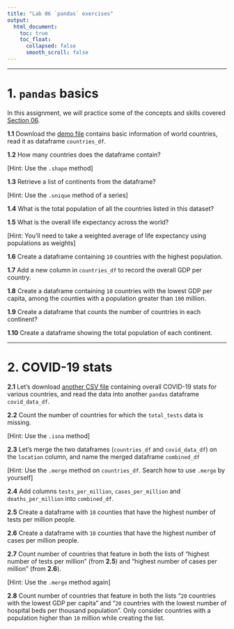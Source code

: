 ---
title: "Lab 06 `pandas` exercises"
output:
  html_document:
    toc: true
    toc_float:
      collapsed: false
      smooth_scroll: false
---

***

# 1. `pandas` basics

In this assignment, we will practice some of the concepts and skills covered [Section 06](https://zhu-group.github.io/ese5023/Section_06.html). 

**1.1** Download the [demo file](https://zhu-group.github.io/ese5023/download/countries.csv) contains basic information of world countries, read it as dataframe `countries_df`.

**1.2** How many countries does the dataframe contain? 

[Hint: Use the `.shape` method]

**1.3** Retrieve a list of continents from the dataframe?

[Hint: Use the `.unique` method of a series]

**1.4** What is the total population of all the countries listed in this dataset?

**1.5** What is the overall life expectancy across the world?

[Hint: You'll need to take a weighted average of life expectancy using populations as weights]

**1.6** Create a dataframe containing `10` countries with the highest population.

**1.7** Add a new column in `countries_df` to record the overall GDP per country.

**1.8** Create a dataframe containing `10` countries with the lowest GDP per capita, among the counties with a population greater than `100` million.

**1.9** Create a dataframe that counts the number of countries in each continent?

**1.10** Create a dataframe showing the total population of each continent.

***

# 2. COVID-19 stats

**2.1** Let's download [another CSV file](https://zhu-group.github.io/ese5023/download/covid-countries-data.csv) containing overall COVID-19 stats for various countries, and read the data into another `pandas` dataframe `covid_data_df`.

**2.2** Count the number of countries for which the `total_tests` data is missing.

[Hint: Use the `.isna` method]

**2.3** Let's merge the two dataframes (`countries_df` and `covid_data_df`) on the `location` column, and name the merged dataframe `combined_df`

[Hint: Use the `.merge` method on `countries_df`. Search how to use `.merge` by yourself]

**2.4** Add columns `tests_per_million`, `cases_per_million` and `deaths_per_million` into `combined_df`.

**2.5** Create a dataframe with `10` counties that have the highest number of tests per million people.

**2.6** Create a dataframe with `10` counties that have the highest number of cases per million people.

**2.7** Count number of countries that feature in both the lists of "highest number of tests per million" (from **2.5**) and "highest number of cases per million" (from **2.6**).

[Hint: Use the `.merge` method again]

**2.8** Count number of countries that feature in both the lists "`20` countries with the lowest GDP per capita" and "`20` countries with the lowest number of hospital beds per thousand population". Only consider countries with a population higher than `10` million while creating the list.  
